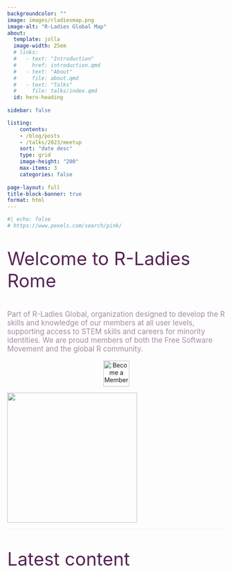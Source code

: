 ```yaml
---
backgroundcolor: ""
image: images/rladiesmap.png
image-alt: "R-Ladies Global Map"
about:
  template: jolla
  image-width: 25em
  # links: 
  #   - text: "Introduction"
  #     href: introduction.qmd
  #   - text: "About"  
  #     file: about.qmd
  #   - text: "Talks"  
  #     file: talks/index.qmd
  id: hero-heading  
    
sidebar: false

listing:
    contents: 
    - /blog/posts
    - /talks/2023/meetup
    sort: "date desc"
    type: grid
    image-height: "200"
    max-items: 3
    categories: false
      
page-layout: full
title-block-banner: true
format: html
---
```



```r
#| echo: false
# https://www.pexels.com/search/pink/
```


```{=html}
<style>
  body {
    background-image: url('https://images.pexels.com/photos/5725894/pexels-photo-5725894.jpeg');
    background-size: cover;
    background-repeat: no-repeat;
  }
</style>

```

::: {style="margin-top: 10px; font-size: 3em; color: #572455;"}
Welcome to R-Ladies Rome
:::

::: {style="font-size: 1.2em; color: #a68ba5;"}
Part of R-Ladies Global, organization designed to develop the R skills and knowledge of our members at all user levels, supporting access to STEM skills and careers for minority identities. We are proud members of both the Free Software Movement and the global R community.
:::

<center>
<a href="https://www.meetup.com/rladies-rome/" target="_blank"><img src="images/subscribe.png" alt="Become a Member" height="60"></a>
</center>

::: {#hero-heading}
![](images/rconsortium.png){width="300px"}
:::


:::{style="border-bottom: 2px solid #f5f5f5;"}
:::

::: {style="font-size: 3em; color: #572455;"}
Latest content
:::


